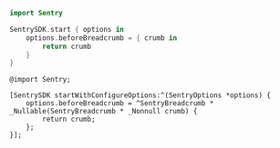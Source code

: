 ```swift
import Sentry

SentrySDK.start { options in
    options.beforeBreadcrumb = { crumb in
        return crumb
    }
}
```

```objc
@import Sentry;

[SentrySDK startWithConfigureOptions:^(SentryOptions *options) {
    options.beforeBreadcrumb = ^SentryBreadcrumb * _Nullable(SentryBreadcrumb * _Nonnull crumb) {
        return crumb;
    };
}];
```
